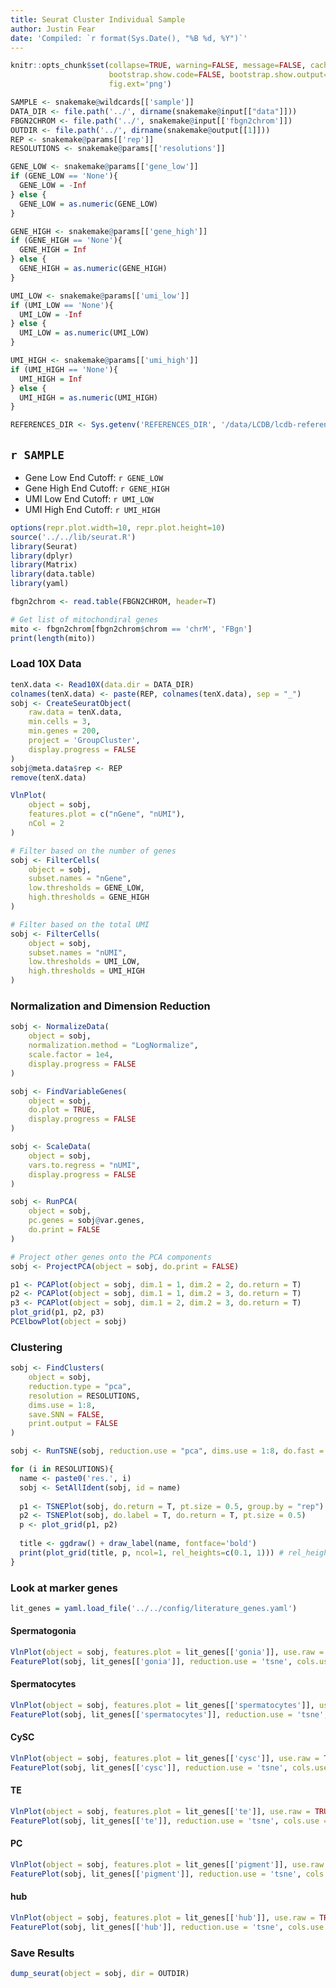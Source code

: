 ```yaml
---
title: Seurat Cluster Individual Sample
author: Justin Fear
date: 'Compiled: `r format(Sys.Date(), "%B %d, %Y")`'
---
```


```r
knitr::opts_chunk$set(collapse=TRUE, warning=FALSE, message=FALSE, cache.lazy=FALSE,
                      bootstrap.show.code=FALSE, bootstrap.show.output=FALSE,
                      fig.ext='png')
```

```r
SAMPLE <- snakemake@wildcards[['sample']]
DATA_DIR <- file.path('../', dirname(snakemake@input[["data"]]))
FBGN2CHROM <- file.path('../', snakemake@input[['fbgn2chrom']])
OUTDIR <- file.path('../', dirname(snakemake@output[[1]]))
REP <- snakemake@params[['rep']]
RESOLUTIONS <- snakemake@params[['resolutions']]

GENE_LOW <- snakemake@params[['gene_low']]
if (GENE_LOW == 'None'){
  GENE_LOW = -Inf
} else {
  GENE_LOW = as.numeric(GENE_LOW)
}

GENE_HIGH <- snakemake@params[['gene_high']]
if (GENE_HIGH == 'None'){
  GENE_HIGH = Inf
} else {
  GENE_HIGH = as.numeric(GENE_HIGH)
}

UMI_LOW <- snakemake@params[['umi_low']]
if (UMI_LOW == 'None'){
  UMI_LOW = -Inf
} else {
  UMI_LOW = as.numeric(UMI_LOW)
}

UMI_HIGH <- snakemake@params[['umi_high']]
if (UMI_HIGH == 'None'){
  UMI_HIGH = Inf
} else {
  UMI_HIGH = as.numeric(UMI_HIGH)
}
```

```r
REFERENCES_DIR <- Sys.getenv('REFERENCES_DIR', '/data/LCDB/lcdb-references')
```

## `r SAMPLE`
* Gene Low End Cutoff: `r GENE_LOW`
* Gene High End Cutoff: `r GENE_HIGH`
* UMI Low End Cutoff: `r UMI_LOW`
* UMI High End Cutoff: `r UMI_HIGH`

```r
options(repr.plot.width=10, repr.plot.height=10)
source('../../lib/seurat.R')
library(Seurat)
library(dplyr)
library(Matrix)
library(data.table)
library(yaml)
```

```r
fbgn2chrom <- read.table(FBGN2CHROM, header=T)

# Get list of mitochondiral genes
mito <- fbgn2chrom[fbgn2chrom$chrom == 'chrM', 'FBgn']
print(length(mito))
```

### Load 10X Data

```r
tenX.data <- Read10X(data.dir = DATA_DIR)
colnames(tenX.data) <- paste(REP, colnames(tenX.data), sep = "_")
sobj <- CreateSeuratObject(
    raw.data = tenX.data,
    min.cells = 3,
    min.genes = 200,
    project = 'GroupCluster',
    display.progress = FALSE
)
sobj@meta.data$rep <- REP
remove(tenX.data)
```

```r
VlnPlot(
    object = sobj,
    features.plot = c("nGene", "nUMI"),
    nCol = 2
)
```

```r
# Filter based on the number of genes
sobj <- FilterCells(
    object = sobj,
    subset.names = "nGene",
    low.thresholds = GENE_LOW,
    high.thresholds = GENE_HIGH
)

# Filter based on the total UMI
sobj <- FilterCells(
    object = sobj,
    subset.names = "nUMI",
    low.thresholds = UMI_LOW,
    high.thresholds = UMI_HIGH
)
```

### Normalization and Dimension Reduction

```r
sobj <- NormalizeData(
    object = sobj,
    normalization.method = "LogNormalize",
    scale.factor = 1e4,
    display.progress = FALSE
)
```

```r
sobj <- FindVariableGenes(
    object = sobj,
    do.plot = TRUE,
    display.progress = FALSE
)
```

```r
sobj <- ScaleData(
    object = sobj,
    vars.to.regress = "nUMI",
    display.progress = FALSE
)
```

```r
sobj <- RunPCA(
    object = sobj, 
    pc.genes = sobj@var.genes, 
    do.print = FALSE 
)

# Project other genes onto the PCA components
sobj <- ProjectPCA(object = sobj, do.print = FALSE)
```

```r
p1 <- PCAPlot(object = sobj, dim.1 = 1, dim.2 = 2, do.return = T)
p2 <- PCAPlot(object = sobj, dim.1 = 1, dim.2 = 3, do.return = T)
p3 <- PCAPlot(object = sobj, dim.1 = 2, dim.2 = 3, do.return = T)
plot_grid(p1, p2, p3)
PCElbowPlot(object = sobj)
```

### Clustering 

```r
sobj <- FindClusters(
    object = sobj, 
    reduction.type = "pca", 
    resolution = RESOLUTIONS, 
    dims.use = 1:8, 
    save.SNN = FALSE, 
    print.output = FALSE
)
```

```r
sobj <- RunTSNE(sobj, reduction.use = "pca", dims.use = 1:8, do.fast = TRUE)
```

```r
for (i in RESOLUTIONS){
  name <- paste0('res.', i)
  sobj <- SetAllIdent(sobj, id = name)
  
  p1 <- TSNEPlot(sobj, do.return = T, pt.size = 0.5, group.by = "rep")
  p2 <- TSNEPlot(sobj, do.label = T, do.return = T, pt.size = 0.5)
  p <- plot_grid(p1, p2)
  
  title <- ggdraw() + draw_label(name, fontface='bold')
  print(plot_grid(title, p, ncol=1, rel_heights=c(0.1, 1))) # rel_heights values control title margins
}
```


### Look at marker genes
```r
lit_genes = yaml.load_file('../../config/literature_genes.yaml')
```

#### Spermatogonia
```r
VlnPlot(object = sobj, features.plot = lit_genes[['gonia']], use.raw = TRUE, y.log = TRUE)
FeaturePlot(sobj, lit_genes[['gonia']], reduction.use = 'tsne', cols.use = c('gray', 'purple'))
```

#### Spermatocytes
```r
VlnPlot(object = sobj, features.plot = lit_genes[['spermatocytes']], use.raw = TRUE, y.log = TRUE)
FeaturePlot(sobj, lit_genes[['spermatocytes']], reduction.use = 'tsne', cols.use = c('gray', 'purple'))
```

#### CySC
```r
VlnPlot(object = sobj, features.plot = lit_genes[['cysc']], use.raw = TRUE, y.log = TRUE)
FeaturePlot(sobj, lit_genes[['cysc']], reduction.use = 'tsne', cols.use = c('gray', 'purple'))
```

#### TE
```r
VlnPlot(object = sobj, features.plot = lit_genes[['te']], use.raw = TRUE, y.log = TRUE)
FeaturePlot(sobj, lit_genes[['te']], reduction.use = 'tsne', cols.use = c('gray', 'purple'))
```

#### PC
```r
VlnPlot(object = sobj, features.plot = lit_genes[['pigment']], use.raw = TRUE, y.log = TRUE)
FeaturePlot(sobj, lit_genes[['pigment']], reduction.use = 'tsne', cols.use = c('gray', 'purple'))
```

#### hub
```r
VlnPlot(object = sobj, features.plot = lit_genes[['hub']], use.raw = TRUE, y.log = TRUE)
FeaturePlot(sobj, lit_genes[['hub']], reduction.use = 'tsne', cols.use = c('gray', 'purple'))
```

### Save Results
```r
dump_seurat(object = sobj, dir = OUTDIR)
```